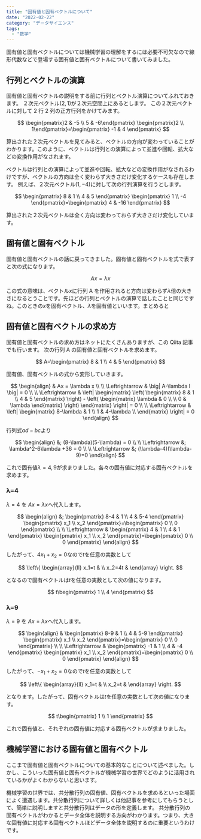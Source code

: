 ```yaml
---
title: "固有値と固有ベクトルについて"
date: "2022-02-22"
category: "データサイエンス"
tags:
  - "数学"
---
```


固有値と固有ベクトルについては機械学習の理解をするには必要不可欠なので線形代数などで登場する固有値と固有ベクトルについて書いてみました。

## 行列とベクトルの演算

固有値と固有ベクトルの説明をする前に行列とベクトル演算についてふれておきます。 ２次元ベクトル$(2,1)$が２次元空間上にあるとします。
この２次元ベクトルに対して 2 行 2 列の正方行列をかけてみます。

$$
\begin{pmatrix}2 & -5 \\ 5 & -6\end{pmatrix}
\begin{pmatrix}2 \\ 1\end{pmatrix}=\begin{pmatrix}
-1 & 4
\end{pmatrix}
$$

算出された２次元ベクトルを見てみると、ベクトルの方向が変わっていることがわかります。このように、ベクトルは行列との演算によって並進や回転、拡大などの変換作用がなされます。

<ArticleImageGifMovie path="/posts/machineLearning/ml2-1.jpg" alt="変換作用" />

ベクトルは行列との演算によって並進や回転、拡大などの変換作用がなされるわけですが、ベクトルの方向は全く変わらず大きさだけ変化するケースも存在します。
例えば、２次元ベクトル$(1,-4)$に対して次の行列演算を行うとします。

$$
\begin{pmatrix}
8 & 1 \\
4 & 5
\end{pmatrix}
\begin{pmatrix}
1 \\
-4
\end{pmatrix}=\begin{pmatrix}
4 & -16
\end{pmatrix}
$$

算出された２次元ベクトルは全く方向は変わっておらず大きさだけ変化しています。

<ArticleImageGifMovie path="/posts/machineLearning/ml2-2.jpg" alt="変換作用2" />

## 固有値と固有ベクトル

固有値と固有ベクトルの話に戻ってきました。固有値と固有ベクトルを式で表すと次の式になります。

$$
Ax = \lambda x
$$

この式の意味は、ベクトル$x$に行列 A を作用されると方向は変わらず$\lambda$倍の大きさになるとうことです。先ほどの行列とベクトルの演算で話したことと同じですね。このときの$x$を固有ベクトル、$\lambda$を固有値といいます。まとめると

## 固有値と固有ベクトルの求め方

固有値と固有ベクトルの求め方はネットにたくさんありますが、この Qiita 記事でも行います。
次の行列 A の固有値と固有ベクトルを求めます。

$$
A=\begin{pmatrix}
8 & 1 \\
4 & 5
\end{pmatrix}
$$

固有値、固有ベクトルの式から変形していきます。

$$
\begin{align}
& Ax = \lambda x \\
\\
\Leftrightarrow
& \big| A-\lambda I \big| = 0 \\
\\
\Leftrightarrow &
\left|
\begin{matrix}
\left(
\begin{matrix}
8 & 1 \\
4 & 5
\end{matrix}
\right) -
\left(
\begin{matrix}
\lambda & 0 \\
\\
0 & \lambda
\end{matrix}
\right)
\end{matrix}
\right| = 0 \\
\\
\Leftrightarrow &
\left|
\begin{matrix}
8-\lambda & 1 \\
1 & 4-\lambda \\
\end{matrix}
\right| = 0
\end{align}
$$

行列式$ad-bc$より

$$
\begin{align}
&; (8-\lambda)(5-\lambda) = 0 \\
\\
\Leftrightarrow &; \lambda^2-6\lambda +36 = 0 \\
\\
\Leftrightarrow &; (\lambda-4)(\lambda-9)=0
\end{align}
$$

これで固有値$\lambda=4,9$が求まりました。各々の固有値に対応する固有ベクトルを求めます。

### λ=4

$\lambda=4$ を $Ax = \lambda x$へ代入します。

$$
\begin{align}
&; \begin{pmatrix}
8-4 & 1 \\
4 & 5-4
\end{pmatrix}
\begin{pmatrix}
x_1 \\
x_2
\end{pmatrix}=\begin{pmatrix}
0 \\
0
\end{pmatrix}
\\
\\
\Leftrightarrow
&
\begin{pmatrix}
4 & 1 \\
4 & 1
\end{pmatrix}
\begin{pmatrix}
x_1 \\
x_2
\end{pmatrix}=\begin{pmatrix}
0 \\
0
\end{pmatrix}
\end{align}
$$

したがって、$4x_1+x_2=0$なので$t$を任意の実数として

$$
\left\{
\begin{array}{ll}
x_1=t & \\
x_2=4t &
\end{array}
\right.
$$

となるので固有ベクトルは$t$を任意の実数として次の値になります。

$$
t\begin{pmatrix}
1 \\
4
\end{pmatrix}
$$

### λ=9

$\lambda=9$ を $Ax = \lambda x$へ代入します。

$$
\begin{align}
& \begin{pmatrix}
8-9 & 1 \\
4 & 5-9
\end{pmatrix}
\begin{pmatrix}
x_1 \\
x_2
\end{pmatrix}=\begin{pmatrix}
0 \\
0
\end{pmatrix}
\\
\\
\Leftrightarrow
&
\begin{pmatrix}
-1 & 1 \\
4 & -4
\end{pmatrix}
\begin{pmatrix}
x_1 \\
x_2
\end{pmatrix}=\begin{pmatrix}
0 \\
0
\end{pmatrix}
\end{align}
$$

したがって、$-x_1+x_2=0$なので$t$を任意の実数として

$$
\left\{
\begin{array}{ll}
x_1=t & \\
x_2=t &
\end{array}
\right.
$$

となります。したがって、固有ベクトルは$t$を任意の実数として次の値になります。

$$
t\begin{pmatrix}
1 \\
1
\end{pmatrix}
$$

これで固有値と、それぞれの固有値に対応する固有ベクトルが求まりました。

## 機械学習における固有値と固有ベクトル

ここまで固有値と固有ベクトルについての基本的なことについて述べました。しかし、こういった固有値と固有ベクトルが機械学習の世界でどのように活用されているかがよくわからないと思います。

機械学習の世界では、共分散行列の固有値、固有ベクトルを求めるといった場面によく遭遇します。共分散行列について詳しくは他記事を参考にしてもらうとして、簡単に説明しますと共分散行列はデータの形を定義します。
共分散行列の固有ベクトルがわかるとデータ全体を説明する方向がわかります。つまり、大きな固有値に対応する固有ベクトルほどデータ全体を説明するのに重要というわけです。
